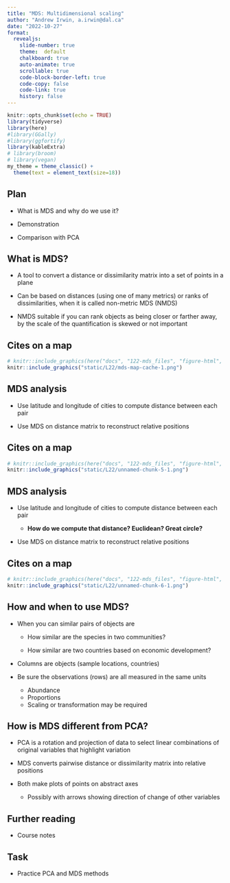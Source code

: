 ```yaml
---
title: "MDS: Multidimensional scaling"
author: "Andrew Irwin, a.irwin@dal.ca"
date: "2022-10-27"
format:
  revealjs:
    slide-number: true
    theme:  default
    chalkboard: true
    auto-animate: true
    scrollable: true
    code-block-border-left: true
    code-copy: false
    code-link: true
    history: false
---
```


```r
knitr::opts_chunk$set(echo = TRUE)
library(tidyverse)
library(here)
#library(GGally)
#library(ggfortify)
library(kableExtra)
# library(broom)
# library(vegan)
my_theme = theme_classic() + 
  theme(text = element_text(size=18))
```

## Plan

* What is MDS and why do we use it?

* Demonstration 

* Comparison with PCA

## What is MDS?

* A tool to convert a distance or dissimilarity matrix into a set of points in a plane

* Can be based on distances (using one of many metrics) or ranks of dissimilarities, when it is called non-metric MDS (NMDS)

* NMDS suitable if you can rank objects as being closer or farther away, by the scale of the quantification is skewed or not important

## Cites on a map

```r
# knitr::include_graphics(here("docs", "122-mds_files", "figure-html", "mds-map-cache-1.png"))
knitr::include_graphics("static/L22/mds-map-cache-1.png")
```

## MDS analysis

* Use latitude and longitude of cities to compute distance between each pair

* Use MDS on distance matrix to reconstruct relative positions

## Cites on a map

```r
# knitr::include_graphics(here("docs", "122-mds_files", "figure-html", "unnamed-chunk-5-1.png"))
knitr::include_graphics("static/L22/unnamed-chunk-5-1.png")
```


## MDS analysis

* Use latitude and longitude of cities to compute distance between each pair

  * **How do we compute that distance? Euclidean? Great circle?**
  
* Use MDS on distance matrix to reconstruct relative positions

## Cites on a map

```r
# knitr::include_graphics(here("docs", "122-mds_files", "figure-html", "unnamed-chunk-6-1.png"))
knitr::include_graphics("static/L22/unnamed-chunk-6-1.png")
```

## How and when to use MDS?

* When you can similar pairs of objects are

  * How similar are the species in two communities?
  
  * How similar are two countries based on economic development?
  
* Columns are objects (sample locations, countries)

* Be sure the observations (rows) are all measured in the same units

  * Abundance
  * Proportions
  * Scaling or transformation may be required

## How is MDS different from PCA?

* PCA is a rotation and projection of data to select linear combinations of original variables that highlight variation

* MDS converts pairwise distance or dissimilarity matrix into relative positions

* Both make plots of points on abstract axes

  * Possibly with arrows showing direction of change of other variables


## Further reading

* Course notes


## Task

* Practice PCA and MDS methods


